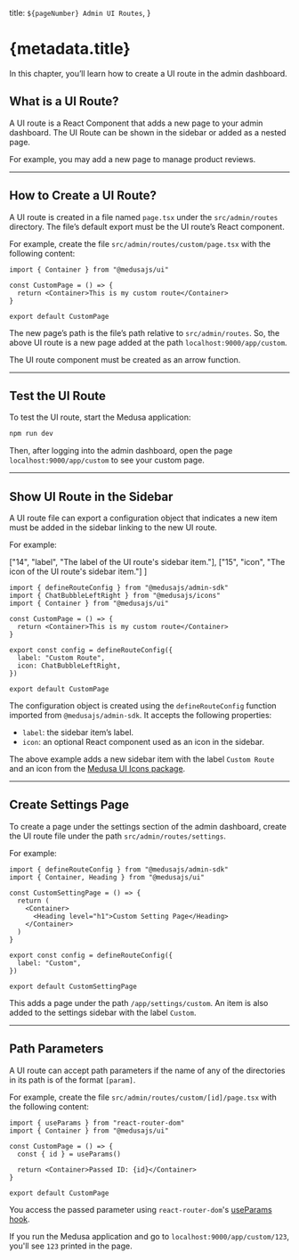   title: `${pageNumber} Admin UI Routes`,
}

# {metadata.title}

In this chapter, you’ll learn how to create a UI route in the admin dashboard.

## What is a UI Route?

A UI route is a React Component that adds a new page to your admin dashboard. The UI Route can be shown in the sidebar or added as a nested page.

For example, you may add a new page to manage product reviews.

---

## How to Create a UI Route?

A UI route is created in a file named `page.tsx` under the `src/admin/routes` directory. The file’s default export must be the UI route’s React component.

For example, create the file `src/admin/routes/custom/page.tsx` with the following content:

```tsx title="src/admin/routes/custom/page.tsx"
import { Container } from "@medusajs/ui"

const CustomPage = () => {
  return <Container>This is my custom route</Container>
}

export default CustomPage
```

The new page’s path is the file’s path relative to `src/admin/routes`. So, the above UI route is a new page added at the path `localhost:9000/app/custom`. 

<Note title="Important" type="warning">

The UI route component must be created as an arrow function.

</Note>

---

## Test the UI Route

To test the UI route, start the Medusa application:

```bash npm2yarn
npm run dev
```

Then, after logging into the admin dashboard, open the page `localhost:9000/app/custom` to see your custom page.

---

## Show UI Route in the Sidebar

A UI route file can export a configuration object that indicates a new item must be added in the sidebar linking to the new UI route.

For example:

  ["14", "label", "The label of the UI route's sidebar item."],
  ["15", "icon", "The icon of the UI route's sidebar item."]
]

```tsx title="src/admin/routes/custom/page.tsx" highlights={[["21"], ["22"], ["23"], ["24"], ["25"], ["26"]]}
import { defineRouteConfig } from "@medusajs/admin-sdk"
import { ChatBubbleLeftRight } from "@medusajs/icons"
import { Container } from "@medusajs/ui"

const CustomPage = () => {
  return <Container>This is my custom route</Container>
}

export const config = defineRouteConfig({
  label: "Custom Route",
  icon: ChatBubbleLeftRight,
})

export default CustomPage
```

The configuration object is created using the `defineRouteConfig` function imported from `@medusajs/admin-sdk`. It accepts the following properties:

- `label`: the sidebar item’s label.
- `icon`: an optional React component used as an icon in the sidebar.

The above example adds a new sidebar item with the label `Custom Route` and an icon from the [Medusa UI Icons package](!ui!/icons/overview).

---

## Create Settings Page

To create a page under the settings section of the admin dashboard, create the UI route file under the path `src/admin/routes/settings`.

For example:

```tsx title="src/admin/routes/settings/custom/page.tsx"
import { defineRouteConfig } from "@medusajs/admin-sdk"
import { Container, Heading } from "@medusajs/ui"

const CustomSettingPage = () => {
  return (
    <Container>
      <Heading level="h1">Custom Setting Page</Heading>
    </Container>
  )
}

export const config = defineRouteConfig({
  label: "Custom",
})

export default CustomSettingPage
```

This adds a page under the path `/app/settings/custom`. An item is also added to the settings sidebar with the label `Custom`.

---

## Path Parameters

A UI route can accept path parameters if the name of any of the directories in its path is of the format `[param]`.

For example, create the file `src/admin/routes/custom/[id]/page.tsx` with the following content:

```tsx title="src/admin/routes/custom/[id]/page.tsx" highlights={[["5", "", "Retrieve the path parameter."], ["7", "{id}", "Show the path parameter."]]}
import { useParams } from "react-router-dom"
import { Container } from "@medusajs/ui"

const CustomPage = () => {
  const { id } = useParams()

  return <Container>Passed ID: {id}</Container>
}

export default CustomPage
```

You access the passed parameter using `react-router-dom`'s [useParams hook](https://reactrouter.com/en/main/hooks/use-params).

If you run the Medusa application and go to `localhost:9000/app/custom/123`, you'll see `123` printed in the page.

